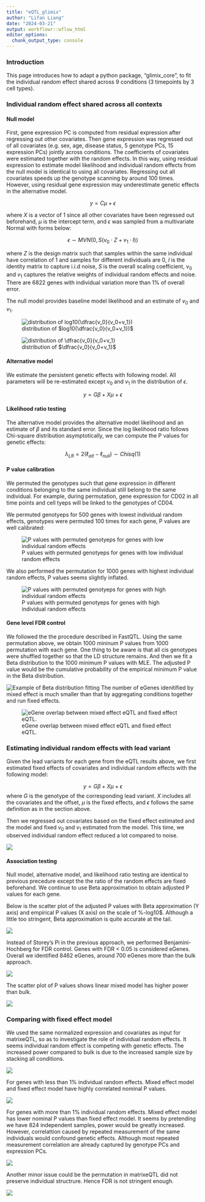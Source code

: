```yaml
---
title: "eQTL_glimix"
author: "Lifan Liang"
date: "2024-03-21"
output: workflowr::wflow_html
editor_options:
  chunk_output_type: console
---
```


### Introduction

This page introduces how to adapt a python package, "glimix_core", to fit the individual random effect shared across 9 conditions (3 timepoints by 3 cell types).

### Individual random effect shared across all contexts

#### Null model

First, gene expression PC is computed from residual expression after regressing out other covariates. Then gene expression was regressed out of all covariates (e.g. sex, age, disease status, 5 genotype PCs, 15 expression PCs) jointly across conditions. The coefficients of covariates were estimated together with the random effects. In this way, using residual expression to estimate model likelihood and individual random effects from the null model is identical to using all covariates. Regressing out all covariates speeds up the genotype scanning by around 100 times. However, using residual gene expression may underestimate genetic effects in the alternative model.

$$
y = C\mu + \epsilon 
$$

where $X$ is a vector of 1 since all other covariates have been regressed out beforehand, $\mu$ is the intercept term, and $\epsilon$ was sampled from a multivariate Normal with forms below:

$$
\epsilon \sim MVN(0, S(v_0 \cdot Z + v_1 \cdot I))
$$

where $Z$ is the design matrix such that samples within the same individual have correlation of 1 and samples for different individuals are 0, $I$ is the identity matrix to capture i.i.d noise, $S$ is the overall scaling coefficient, $v_0$ and $v_1$ captures the relative weights of individual random effects and noise. There are 6822 genes with individual variation more than 1% of overall error.

The null model provides baseline model likelihood and an estimate of $v_0$ and $v_1$.

![distribution of $log10(\dfrac{v_0}{v_0+v_1})$](assets/log_glimix_random_effect.png)

![distribution of $\dfrac{v_0}{v_0+v_1}$](assets/glimix_random_effect.png)

#### Alternative model

We estimate the persistent genetic effects with following model. All parameters will be re-estimated except $v_0$ and $v_1$ in the distribution of $\epsilon$.

$$
y = G\beta + X\mu+ \epsilon
$$

#### Likelihood ratio testing

The alternative model provides the alternative model likelihood and an estimate of $\beta$ and its standard error. Since the log likelihood ratio follows Chi-square distribution asymptotically, we can compute the P values for genetic effects:

$$
\lambda_{LR} = 2(\ell_{alt} - \ell_{null}) \sim Chisq(1)
$$

#### P value calibration

We permuted the genotypes such that gene expression in different conditions belonging to the same individual still belong to the same individual. For example, during permutation, gene expression for CD02 in all time points and cell tyeps will be linked to the genotypes of CD04.

We permuted genotyeps for 500 genes with lowest individual random effects, genotypes were permuted 100 times for each gene, P values are well calibrated:

![P values with permuted genotyeps for genes with low individual random effects](assets/P_calibration_low_randeff.png)

We also performed the permutation for 1000 genes with highest individual random effects, P values seems slightly inflated.

![P values with permuted genotyeps for genes with high individual random effects](assets/P_calibration_high_randeff.png)

#### Gene level FDR control

We followed the the procedure described in FastQTL. Using the same permutation above, we obtain 1000 mininum P values from 1000 permutation with each gene. One thing to be aware is that all cis genotypes were shuffled together so that the LD structure remains. And then we fit a Beta distribution to the 1000 minimum P values with MLE. The adjusted P value would be the cumulative probability of the empirical minimum P value in the Beta distribution.

![Example of Beta distribution fitting](assets/glimix_beta_fitting.png)
The number of eGenes idenitified by mixed effect is much smaller than that by aggregating conditions together and run fixed effects.

![eGene overlap between mixed effect eQTL and fixed effect eQTL.](assets/venn_limix_vs_fixed.png)

### Estimating individual random effects with lead variant

Given the lead variants for each gene from the eQTL results above, we first estimated fixed effects of covariates and individual random effects with the following model:

$$
y = G\beta + X\mu+ \epsilon
$$
where $G$ is the genotype of the corresponding lead variant. $X$ includes all the covariates and the offset, $\mu$ is the fixed effects, and $\epsilon$ follows the same definition as in the section above.

Then we regressed out covariates based on the fixed effect estimated and the model and fixed $v_0$ and $v_1$ estimated from the model. This time, we observed individual random effect reduced a lot compared to noise.

![](assets/indiv_randeff_leadSNP.png)

#### Association testing

Null model, alternative model, and likelihood ratio testing are identical to previous precedure except the the ratio of the random effects are fixed beforehand. We continue to use Beta approximation to obtain adjusted P values for each gene.

Below is the scatter plot of the adjusted P values with Beta approximation (Y axis) and empirical P values (X axis) on the scale of %-log10$. Although a little too stringent, Beta approximation is quite accurate at the tail.

![](assets/beta_calibration.png)

Instead of Storey's Pi in the previous approach, we performed Benjamini-Hochberg for FDR control. Genes with FDR < 0.05 is considered eGenes. Overall we identified 8462 eGenes, around 700 eGenes more than the bulk approach.

![](assets/venn_limix_vs_fixed (1).png)

The scatter plot of P values shows linear mixed model has higher power than bulk.

![](assets/bulk_vs_leadSNP_scatter.png)

### Comparing with fixed effect model

We used the same normalized expression and covariates as input for matrixeQTL, so as to investigate the role of individual random effects. It seems individual random effect is competing with genetic effects. The increased power compared to bulk is due to the increased sample size by stacking all conditions.

![](assets/IRE_egenes_venn.png)

For genes with less than 1% individual random effects. Mixed effect model and fixed effect model have highly correlated nominal P values. 

![](assets/noIRE_leadSNP_vs_mateqtl.png)

For genes with more than 1% individual random effects. Mixed effect model has lower nominal P values than fixed effect model. It seems by pretending we have 824 independent samples, power would be greatly increased. However, correlattion caused by repeated measurement of the same individuals would confound genetic effects. Although most repeated measurement correlation are already captured by genotype PCs and expression PCs.

![](assets/IRE_leadSNP_vs_mateqtl.png)

Another minor issue could be the permutation in matrixeQTL did not preserve individual structrure. Hence FDR is not stringent enough.

![](assets/noIRE_FDR_leadSNP_vs_mateqtl.png)

